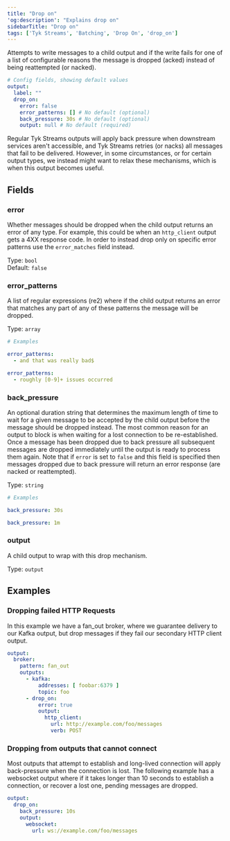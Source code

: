 ```yaml
---
title: "Drop on"
'og:description': "Explains drop on"
sidebarTitle: "Drop on"
tags: ['Tyk Streams', 'Batching', 'Drop On', 'drop_on']
---
```


Attempts to write messages to a child output and if the write fails for one of a list of configurable reasons the message is dropped (acked) instead of being reattempted (or nacked).

```yml
# Config fields, showing default values
output:
  label: ""
  drop_on:
    error: false
    error_patterns: [] # No default (optional)
    back_pressure: 30s # No default (optional)
    output: null # No default (required)
```

Regular Tyk Streams outputs will apply back pressure when downstream services aren't accessible, and Tyk Streams retries (or nacks) all messages that fail to be delivered. However, in some circumstances, or for certain output types, we instead might want to relax these mechanisms, which is when this output becomes useful.

## Fields

### error

Whether messages should be dropped when the child output returns an error of any type. For example, this could be when an `http_client` output gets a 4XX response code. In order to instead drop only on specific error patterns use the `error_matches` field instead.


Type: `bool`  
Default: `false`  

### error_patterns

A list of regular expressions (re2) where if the child output returns an error that matches any part of any of these patterns the message will be dropped.


Type: `array`  

```yml
# Examples

error_patterns:
  - and that was really bad$

error_patterns:
  - roughly [0-9]+ issues occurred
```

### back_pressure

An optional duration string that determines the maximum length of time to wait for a given message to be accepted by the child output before the message should be dropped instead. The most common reason for an output to block is when waiting for a lost connection to be re-established. Once a message has been dropped due to back pressure all subsequent messages are dropped immediately until the output is ready to process them again. Note that if `error` is set to `false` and this field is specified then messages dropped due to back pressure will return an error response (are nacked or reattempted).


Type: `string`  

```yml
# Examples

back_pressure: 30s

back_pressure: 1m
```

### output

A child output to wrap with this drop mechanism.


Type: `output`  

## Examples

### Dropping failed HTTP Requests

In this example we have a fan_out broker, where we guarantee delivery to our Kafka output, but drop messages if they fail our secondary HTTP client output.

```yaml
output:
  broker:
    pattern: fan_out
    outputs:
      - kafka:
          addresses: [ foobar:6379 ]
          topic: foo
      - drop_on:
          error: true
          output:
            http_client:
              url: http://example.com/foo/messages
              verb: POST
```

### Dropping from outputs that cannot connect

Most outputs that attempt to establish and long-lived connection will apply back-pressure when the connection is lost. The following example has a websocket output where if it takes longer than 10 seconds to establish a connection, or recover a lost one, pending messages are dropped.

```yaml
output:
  drop_on:
    back_pressure: 10s
    output:
      websocket:
        url: ws://example.com/foo/messages
```